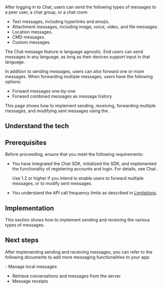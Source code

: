 

After logging in to Chat, users can send the following types of messages to a peer user, a chat group, or a chat room:

- Text messages, including hyperlinks and emojis.
- Attachment messages, including image, voice, video, and file messages.
- Location messages.
- CMD messages.
- Custom messages.

The Chat message feature is language agnostic. End users can send messages in any language, as long as their devices support input in that language. 

In addition to sending messages, users can also forward one or more messages. When forwarding multiple messages, users have the following options:

* Forward messages one-by-one 
* Forward combined messages as message history

This page shows how to implement sending, receiving, forwarding multiple messages, and modifying sent messages using the <Vpd k="SDK" />.

## Understand the tech

<Understand />

## Prerequisites

Before proceeding, ensure that you meet the following requirements:
- You have integrated the Chat SDK, initialized the SDK, and implemented the functionality of registering accounts and login. For details, see <Link to="/agora-chat/get-started/get-started-sdk">Chat <Vg k="GET_STARTED"/></Link>. 

    Use <Vpd k="SDK" /> 1.2 or higher if you intend to enable users to forward multiple messages, or to modify sent messages.

- You understand the API call frequency limits as described in [Limitations](/agora-chat/reference/limitations).

## Implementation

This section shows how to implement sending and receiving the various types of messages.

<ProjectImplement />

## Next steps

After implementing sending and receiving messages, you can refer to the following documents to add more messaging functionalities to your app:

<PlatformWrapper notAllowed="web">
- <Link to="../messages/manage-messages">Manage local messages</Link>
</PlatformWrapper>

- <Link to="../messages/retrieve-messages">Retrieve conversations and messages from the server</Link>
- <Link to="../messages/message-receipts">Message receipts</Link>


